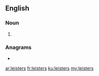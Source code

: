 ==English==

===Noun===
{{head|en|noun plural form}}

# {{plural of|leister|lang=en}}

===Anagrams===
* {{l|en|tireless}}

[[ar:leisters]]
[[fr:leisters]]
[[ku:leisters]]
[[my:leisters]]